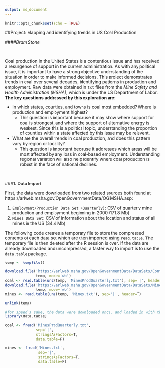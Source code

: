 ---
output: md_document
---

```{r setup, include=FALSE}
knitr::opts_chunk$set(echo = TRUE)
```

##Project: Mapping and identifying trends in US Coal Production

####*Bram Stone*

&nbsp;

Coal production in the United States is a contentious issue and has received a resurgence of support in the current administration. As with any political issue, it is important to have a strong objective understanding of the situation in order to make informed decisions. This project demonstrates trends in coal over several decades, identifying patterns in production and employment. Raw data were obtained in `txt` files from the *Mine Safety and Health Administration (MSHA)*, which is under the US Department of Labor. **The key questions addressed by this exploration are:**

  - In which states, counties, and towns is coal most embedded? Where is production and employment highest?
    + This question is important because it may show where support for coal is strongest, and where the support of alternative energy is weakest. Since this is a political topic, understanding the proportion of counties within a state affected by this issue may be relevent.
  - What are the overall trends in coal production, and does this pattern vary by region or locality?
    + This question is important because it addresses which areas will be most affected by any loss in coal-based employment. Understanding regional variation will also help identify where coal production is robust in the face of national declines.

&nbsp;

###1. Data Import
 
First, the data were downloaded from two related sources both found at https://arlweb.msha.gov/OpenGovernmentData/OGIMSHA.asp:

  1. `Employment/Production Data Set (Quarterly)`: CSV of quarterly mine production and employment beginning in 2000 (171.8 Mb)
  2. `Mines Data Set`: CSV of information about the location and status of all mines in the US (34.4 Mb)
  
The following code creates a temporary file to store the compressed contents of each data set which are then imported using `read.table`. The temporary file is then deleted after the R session is over. If the data are already downloaded and uncompressed, a faster way to import is to use the `data.table` package.
  
```{r, eval=F}
temp <- tempfile()

download.file('https://arlweb.msha.gov/OpenGovernmentData/DataSets/ContractorProdQuarterly.zip', 
              temp, mode='wb')
coal <- read.table(unz(temp, 'MinesProdQuarterly.txt'), sep='|', header=T)
download.file('https://arlweb.msha.gov/OpenGovernmentData/DataSets/Mines.zip', 
              temp, mode='wb')
mines <- read.table(unz(temp, 'Mines.txt'), sep='|', header=T)

unlink(temp)
```

```{r, eval=F, echo=F}
#for speed's sake, the data were downloaded once, and loaded in with the following code, rather than the code above
library(data.table)

coal <- fread('MinesProdQuarterly.txt',
              sep='|',
              stringsAsFactors=T,
              data.table=F)

mines <- fread('Mines.txt',
               sep='|',
               stringsAsFactors=T,
               data.table=F)
```
